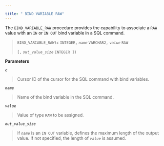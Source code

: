 ---

title: " BIND VARIABLE RAW"
---

<div id="bind_variable_raw" class="registered_link"></div>

The `BIND_VARIABLE_RAW` procedure provides the capability to associate a `RAW` value with an `IN` or `IN OUT` bind variable in a SQL command.

> `BIND_VARIABLE_RAW(`*`c`* `INTEGER,` *`name`* `VARCHAR2,` *`value`* `RAW`
>
>   `[,` *`out_value_size`* `INTEGER ])`

**Parameters**

*`c`*

> Cursor ID of the cursor for the SQL command with bind variables.

*`name`*

> Name of the bind variable in the SQL command.

*`value`*

> Value of type `RAW` to be assigned.

*`out_value_size`*

> If *`name`* is an `IN OUT` variable, defines the maximum length of the output value. If not specified, the length of *`value`* is assumed.

